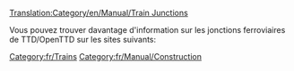 [[Translation:Category/en/Manual/Train Junctions]]


Vous pouvez trouver davantage d'information sur les jonctions ferroviaires de TTD/OpenTTD sur les sites suivants:
{{fr/Links/Jonctions ferroviaires}}

[[Category:fr/Trains]]
[[Category:fr/Manual/Construction]]
